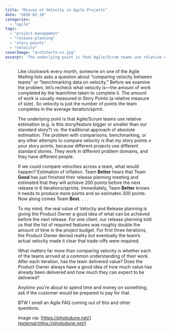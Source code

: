```yaml
---
title: "Misuse of Velocity in Agile Projects"
date: "2010-02-18"
categories: 
  - "agile"
tags: 
  - "project-management"
  - "release-planning"
  - "story-points"
  - "velocity"
coverImage: "architects-xs.jpg"
excerpt: 'The underlying point is that Agile/Scrum teams use relative estimation (e.g. is this'
---
```




<Figure
  src={ArchitectsXs}
  alt="An image of two architects' hands doing work - image licensed from Photodune"
  caption="An image of two architects' hands doing work - image licensed from Photodune"
/>
 Like clockwork every month, someone on one of the Agile Mailing lists asks a question about “comparing velocity between teams” or “benchmarking data on velocity.” Before we examine the problem, let’s recheck what velocity is—the amount of work completed by the team/time taken to complete it. The amount of work is usually measured in Story Points (a relative measure of size). So velocity is just the number of points the team completes in the average iteration/sprint.

The underlying point is that Agile/Scrum teams use relative estimation (e.g. is this story/feature bigger or smaller than our standard story?) vs. the traditional approach of absolute estimation. The problem with comparisons, benchmarking, or any other attempts to compare velocity is that my story points ≠ your story points, because different projects use different standard stories. They work in different problem domains, and they have different people.

If we could compare velocities across a team, what would happen? Estimation of inflation. Team **Better** hears that Team **Good** has just finished their release planning meeting and estimated that they will achieve 200 points before the next release in 6 iterations/sprints. Immediately, Team **Better** knows it needs to produce more points and so estimates 300 points. Now along comes Team **Best**. . . .

To my mind, the real value of Velocity and Release planning is giving the Product Owner a good idea of what can be achieved before the next release. For one client, our release planning told us that the list of required features was roughly double the amount of time in the project budget. For first three iterations, the Product Owner denied reality but eventually the team’s actual velocity made it clear that trade-offs were required.

What matters far more than comparing velocity is whether each of the teams arrived at a common understanding of their work. After each iteration, has the team delivered value? Does the Product Owner always have a good idea of how much value has already been delivered and how much they can expect to be delivered?

Anytime you’re about to spend time and money on something, ask if the customer would be prepared to pay for that.

BTW I smell an Agile FAQ coming out of this and other questions.

Image via: [https://photodune.net/](external:https://photodune.net/)
